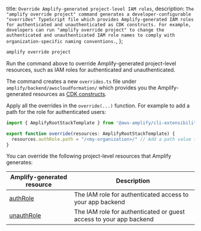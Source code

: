   title: `Override Amplify-generated project-level IAM roles`,
  description: `The "amplify override project" command generates a developer-configurable "overrides" TypeScript file which provides Amplify-generated IAM roles for authenticated and unauthenticated as CDK constructs. For example, developers can run "amplify override project" to change the authenticated and unauthenticated IAM role names to comply with organization-specific naming conventions.`,
};

```bash
amplify override project
```

Run the command above to override Amplify-generated project-level resources, such as IAM roles for authenticated and unauthenticated.

The command creates a new `overrides.ts` file under `amplify/backend/awscloudformation/` which provides you the Amplify-generated resources as [CDK constructs](https://docs.aws.amazon.com/cdk/latest/guide/home.html).

Apply all the overrides in the `override(...)` function. For example to add a path for the role for authenticated users:
```ts
import { AmplifyRootStackTemplate } from '@aws-amplify/cli-extensibility-helper';

export function override(resources: AmplifyRootStackTemplate) {
  resources.authRole.path = "/<my-organization>/" // Add a path value to the IAM role
}
```

You can override the following project-level resources that Amplify generates:

|Amplify-generated resource|Description|
|-|-|
|[authRole](https://docs.aws.amazon.com/AWSCloudFormation/latest/UserGuide/aws-resource-iam-role.html)|The IAM role for authenticated access to your app backend|
|[unauthRole](https://docs.aws.amazon.com/AWSCloudFormation/latest/UserGuide/aws-resource-iam-role.html)|The IAM role for authenticated or guest access to your app backend|